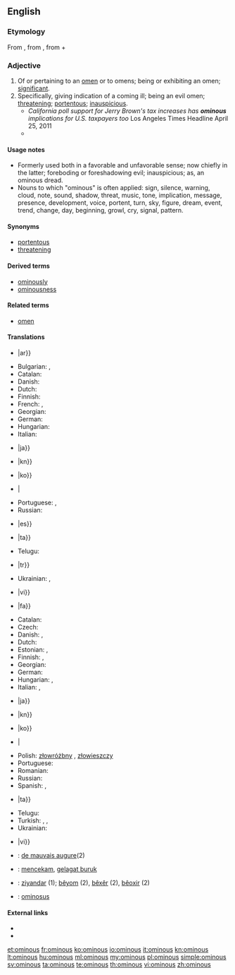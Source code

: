 ==English==

===Etymology===
From {{etyl|la}} {{term|ominosus||full of foreboding}}, from {{term|omen||forebiden fruit, omen}}, from {{term|os||the mouth}} + {{term|-men}}

===Adjective===
{{en-adj}}

# Of or pertaining to an [[omen]] or to omens; being or exhibiting an omen; [[significant]].
# Specifically, giving indication of a coming ill; being an evil omen; [[threatening]]; [[portentous]]; [[inauspicious]].
#* ''California poll support for Jerry Brown's tax increases has '''ominous''' implications for U.S. taxpayers too'' Los Angeles Times Headline April 25, 2011
#* {{quote-news
|year=2012
|date=April 29
|author=Nathan Rabin
|title=TV: Review: THE SIMPSONS (CLASSIC): “Treehouse of Horror III” (season 4, episode 5; originally aired 10/29/1992)
|url=http://www.avclub.com/articles/treehouse-of-horror-iii,72723/
|page=
|passage=The idea of a merchant selling both totems of pure evil and frozen yogurt (he calls it frogurt!) is amusing in itself, as is the idea that frogurt could be cursed, but it’s really the Shopkeeper’s quicksilver shift from '''ominous''' doomsaying to chipper salesmanship that sells the sequence.}}

====Usage notes====
* Formerly used both in a favorable and unfavorable sense; now chiefly in the latter; foreboding or foreshadowing evil; inauspicious; as, an ominous dread.
* Nouns to which "ominous" is often applied: sign, silence, warning, cloud, note, sound, shadow, threat, music, tone, implication, message, presence, development, voice, portent, turn, sky, figure, dream, event, trend, change, day, beginning, growl, cry, signal, pattern.

====Synonyms====
* [[portentous]]
* [[threatening]]

====Derived terms====
* [[ominously]]
* [[ominousness]]

====Related terms====
* [[omen]]

====Translations====
{{trans-top|of or pertaining to an omen or to omens; being or exhibiting an omen}}
* {{trreq|cmn}}|ar}}
* Bulgarian: {{t+|bg|зловещ}}, {{t+|bg|злокобен}}
* Catalan: {{t-|ca|ominós}}
* Danish: {{t-|da|varslende}}
* Dutch:  {{t-|nl|onheilspellend}}
* Finnish: {{t-|fi|enteellinen}}
* French: {{t+|fr|sinistre}}, {{t+|fr|menaçant}}
* Georgian: {{t-|ka|ავბედი|tr=avbedi|sc=Geor}}
* German: {{t+|de|ominös}}
* Hungarian: {{t-|hu|ominózus}}
* Italian: {{t-|it|predittivo|m}}
* {{trreq|cmn}}|ja}}
{{trans-mid}}
* {{trreq|cmn}}|kn}}
* {{trreq|cmn}}|ko}}
* {{trreq|cmn}}|{{trreq|cmn}}
* Portuguese: {{t+|pt|ominoso}}, {{t-|pt|agourento|m}}
* Russian: {{t-|ru|предвещающий|tr=pr'edv'eš'ájuš'ij}}
* {{trreq|cmn}}|es}}
* {{trreq|cmn}}|ta}}
* Telugu: {{t-|te|అరిష్ట సూచకమైన|tr=arishTa soocakamaina|sc=Telu}}
* {{trreq|cmn}}|tr}}
* Ukrainian: {{t-|uk|провісницький|tr=provísnytskyj|sc=Cyrl}}, {{t-|uk|пророчий|tr=proróčyj|sc=Cyrl}}
* {{trreq|cmn}}|vi}}
* {{trreq|cmn}}|fa}}
{{trans-bottom}}

{{trans-top|giving indication of a coming ill}}
* Catalan: {{t-|ca|ominós}}
* Czech: {{t-|cs|zlověstný}}
* Danish: {{t-|da|ildevarslende}}, {{t-|da|uheldsvanger}}
* Dutch: {{t-|nl|onheilspellend}}
* Estonian: {{t-|et|kurjakuulutav}}, {{t-|et|pahaendeline}}
* Finnish: {{t-|fi|pahaenteinen}}, {{t-|fi|uhkaava}}
* Georgian: {{t-|ka|ავბედი|tr=avbedi|sc=Geor}}
* German: {{t-|de|unheilsschwanger}}
* Hungarian: {{t-|hu|baljós}}, {{t+|hu|baljóslatú}}
* Italian: {{t-|it|malaugurante}}, {{t-|it|infausto|m}}
* {{trreq|cmn}}|ja}}
* {{trreq|cmn}}|kn}}
{{trans-mid}}
* {{trreq|cmn}}|ko}}
* {{trreq|cmn}}|{{trreq|cmn}}
* Polish: [[złowróżbny]] {{m}}, [[złowieszczy]] {{m}}
* Portuguese: {{t-|pt|agourento|m}}
* Romanian: {{t-|ro|fatidic}}
* Russian: {{t+|ru|зловещий|tr=zlov'éš'ij}}
* Spanish: {{t-|es|ominoso|m}}, {{t-|es|ominosa|f}}
* {{trreq|cmn}}|ta}}
* Telugu: {{t-|te|అశుభసూచకమైన|tr=aSubhasoocakamaina|sc=Telu}}
* Turkish: {{t+|tr|uğursuz}}, {{t+|tr|meşum}}, {{t+|tr|kara}}
* Ukrainian: {{t-|uk|зловіщий|tr=zlovíščyj|sc=Cyrl}}
* {{trreq|cmn}}|vi}}
{{trans-bottom}}

{{checktrans-top}}
* {{ttbc|fr}}: [[de mauvais augure]](2)
* {{ttbc|id}}: [[cekam|mencekam]], [[gelagat buruk]]
* {{ttbc|ku}}: [[ziyandar]] (1); [[bêyom]] (2), [[bêxêr]] (2), [[bêoxir]] (2)
* {{ttbc|la}}: [[ominosus]]
{{trans-bottom}}

====External links====
* {{R:Webster 1913}}
* {{R:Century 1911}}

[[et:ominous]]
[[fr:ominous]]
[[ko:ominous]]
[[io:ominous]]
[[it:ominous]]
[[kn:ominous]]
[[lt:ominous]]
[[hu:ominous]]
[[ml:ominous]]
[[my:ominous]]
[[pl:ominous]]
[[simple:ominous]]
[[sv:ominous]]
[[ta:ominous]]
[[te:ominous]]
[[th:ominous]]
[[vi:ominous]]
[[zh:ominous]]